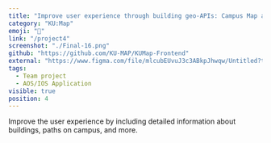 ```yaml
---
title: "Improve user experience through building geo-APIs: Campus Map application for Konkuk University"
category: "KU:Map"
emoji: "📱"
link: "/project4"
screenshot: "./Final-16.png"
github: "https://github.com/KU-MAP/KUMap-Frontend"
external: "https://www.figma.com/file/mlcubEUvuJ3c3ABkpJhwqw/Untitled?type=design&mode=design&t=pCrMOpYjFbGeyoQT-1"
tags:
  - Team project
  - AOS/IOS Application
visible: true
position: 4
---
```


Improve the user experience by including detailed information about buildings, paths on campus, and more.
